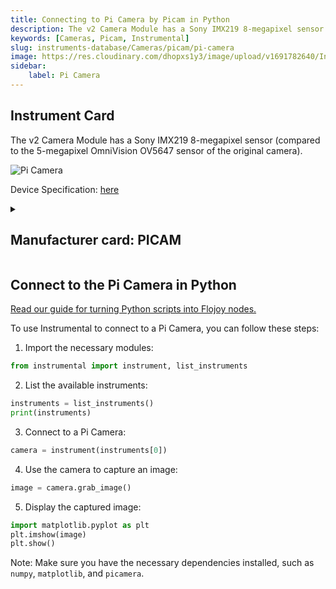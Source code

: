 ```yaml
---
title: Connecting to Pi Camera by Picam in Python
description: The v2 Camera Module has a Sony IMX219 8-megapixel sensor (compared to the 5-megapixel OmniVision OV5647 sensor of the original camera).
keywords: [Cameras, Picam, Instrumental] 
slug: instruments-database/Cameras/picam/pi-camera 
image: https://res.cloudinary.com/dhopxs1y3/image/upload/v1691782640/Instruments/Cameras/Pi-Camera/Pi-Camera.jpg
sidebar:
    label: Pi Camera 
---
```



## Instrument Card

The v2 Camera Module has a Sony IMX219 8-megapixel sensor (compared to the 5-megapixel OmniVision OV5647 sensor of the original camera).


![Pi Camera](https://res.cloudinary.com/dhopxs1y3/image/upload/v1691782640/Instruments/Cameras/Pi-Camera/Pi-Camera.jpg)

Device Specification: [here](https://www.raspberrypi.com/documentation/accessories/camera.html)

<details style={{ marginTop: "15px"}}>
<summary><h2 style={{display:'inline'}}>Manufacturer card: PICAM</h2></summary>

![PICAM](https://res.cloudinary.com/dhopxs1y3/image/upload/v1692806122/Instruments/Vendor%20Logos/RaspberryPi.png)

**Raspberry Pi** is a series of small single-board computers (SBCs) developed in the United Kingdom by the **Raspberry Pi** Foundation in association with Broadcom

- Headquarters: UK
- Yearly Revenue (millions, USD): 44
- Vendor Website: [here](https://www.raspberrypi.org/)

</details>


<FeaturedInstrumentVideo category="CAMERAS" />

## Connect to the Pi Camera in Python

[Read our guide for turning Python scripts into Flojoy nodes.](https://docs.flojoy.ai/contribution/blocks/custom-flojoy-block/)



<Tabs>
<TabItem value="Flojoy" label="Flojoy" className="flojoy-instrument-tabs">

<SectionsCard category="CAMERAS" manufacturer="Picam"></SectionsCard>

</TabItem>
<TabItem value="Instrumental" label="Instrumental">

To use Instrumental to connect to a Pi Camera, you can follow these steps:

1. Import the necessary modules:
```python
from instrumental import instrument, list_instruments
```

2. List the available instruments:
```python
instruments = list_instruments()
print(instruments)
```

3. Connect to a Pi Camera:
```python
camera = instrument(instruments[0])
```

4. Use the camera to capture an image:
```python
image = camera.grab_image()
```

5. Display the captured image:
```python
import matplotlib.pyplot as plt
plt.imshow(image)
plt.show()
```

Note: Make sure you have the necessary dependencies installed, such as `numpy`, `matplotlib`, and `picamera`.

</TabItem>
</Tabs>
